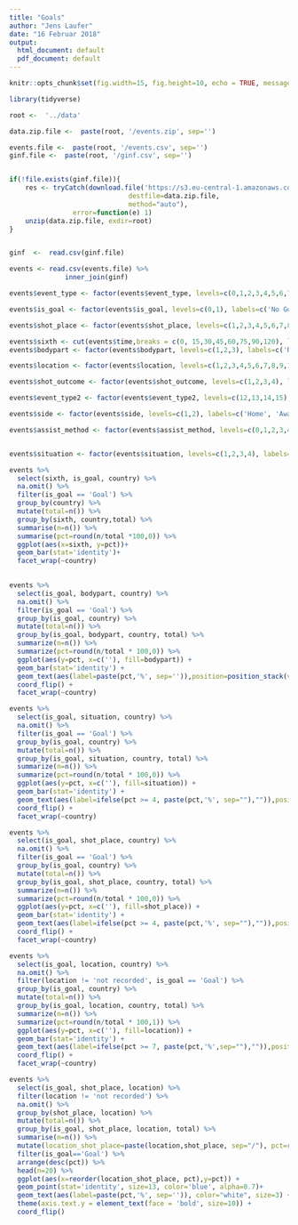 ```yaml
---
title: "Goals"
author: "Jens Laufer"
date: "16 Februar 2018"
output:
  html_document: default
  pdf_document: default
---
```



```r
knitr::opts_chunk$set(fig.width=15, fig.height=10, echo = TRUE, message = TRUE, warning = FALSE)
```

```r
library(tidyverse)
```

```r
root <-  '../data'

data.zip.file <-  paste(root, '/events.zip', sep='')

events.file <-  paste(root, '/events.csv', sep='')
ginf.file <-  paste(root, '/ginf.csv', sep='')


if(!file.exists(ginf.file)){
    res <- tryCatch(download.file('https://s3.eu-central-1.amazonaws.com/datasets-zrbfhr74383/football-events.zip',
                              destfile=data.zip.file,
                              method="auto"),
                error=function(e) 1)
    unzip(data.zip.file, exdir=root)
}


ginf  <-  read.csv(ginf.file)

events <- read.csv(events.file) %>%
              inner_join(ginf)
```



```r

events$event_type <- factor(events$event_type, levels=c(0,1,2,3,4,5,6,7,8,9,10,11), labels=c('Annoucement', 'Attempt','Corner','Foul', 'Yellow Card', 'Second Yellow Card', 'Red Card', 'Substitution', 'Free kick won', 'Offside', 'Hand Ball', 'Penalty Conceded'))

events$is_goal <- factor(events$is_goal, levels=c(0,1), labels=c('No Goal', 'Goal'))

events$shot_place <- factor(events$shot_place, levels=c(1,2,3,4,5,6,7,8,9,10,11,12,13), labels=c('Bit Too High', 'Blocked', 'Bottom Left Corner', 'Bottom Right Corner', 'Centre Of Goal', 'High And Wide', 'Hits The Bar', 'Misses To The left', 'Misses To The Right', 'Too high', 'Top Centre Of The Goal', 'Top Left Corner', 'Top Right Corner'))

events$sixth <- cut(events$time,breaks = c(0, 15,30,45,60,75,90,120), labels = c('0-15','15-30','30-45', '45-60', '60-75', '75-90', '90-'))
events$bodypart <- factor(events$bodypart, levels=c(1,2,3), labels=c('Right Foot', 'Left Foot', 'Head'))

events$location <- factor(events$location, levels=c(1,2,3,4,5,6,7,8,9,10,11,12,13,14,15,16,17,18,19), labels=c('Attacking half', 'Defense half', 'Centre of the box', 'Left wing', 'right wing', 'difficult angle and long range', 'difficult angle on the left', 'difficult angle on the right', 'Left Site Of The box',  'Left Site Of The Six Yard Box',  'Right Site Of The Box',  'Right Site Of The Six Yard Box', 'Very close range', 'Penalty Spot', 'Outsite The Box', 'long range', 'More Than 35 yards', 'More than 40 yards', 'not recorded'))

events$shot_outcome <- factor(events$shot_outcome, levels=c(1,2,3,4), labels=c('On target', 'off target', 'blocked', 'hit the bar'))

events$event_type2 <- factor(events$event_type2, levels=c(12,13,14,15), labels=c('Key pass', 'Failed Through ball', 'Sending Off', 'Own Goal'))

events$side <- factor(events$side, levels=c(1,2), labels=c('Home', 'Away'))

events$assist_method <- factor(events$assist_method, levels=c(0,1,2,3,4), labels=c('None', 'Pass','Cross', 'Headed Pass', 'Through Ball'))


events$situation <- factor(events$situation, levels=c(1,2,3,4), labels=c('Open Play', 'Set Piece','Corner', 'Free Kick'))

```

```r
events %>%
  select(sixth, is_goal, country) %>%
  na.omit() %>%
  filter(is_goal == 'Goal') %>%
  group_by(country) %>%
  mutate(total=n()) %>%
  group_by(sixth, country,total) %>%
  summarise(n=n()) %>%
  summarise(pct=round(n/total *100,0)) %>%
  ggplot(aes(x=sixth, y=pct))+
  geom_bar(stat='identity')+
  facet_wrap(~country)
  
```



```r
events %>%
  select(is_goal, bodypart, country) %>%
  na.omit() %>%
  filter(is_goal == 'Goal') %>%
  group_by(is_goal, country) %>%
  mutate(total=n()) %>%
  group_by(is_goal, bodypart, country, total) %>%
  summarize(n=n()) %>%
  summarize(pct=round(n/total * 100,0)) %>%
  ggplot(aes(y=pct, x=c(''), fill=bodypart)) +
  geom_bar(stat='identity') +
  geom_text(aes(label=paste(pct,'%', sep='')),position=position_stack(vjust=0.5)) +
  coord_flip() +
  facet_wrap(~country)
```



```r
events %>%
  select(is_goal, situation, country) %>%
  na.omit() %>%
  filter(is_goal == 'Goal') %>%
  group_by(is_goal, country) %>%
  mutate(total=n()) %>%
  group_by(is_goal, situation, country, total) %>%
  summarize(n=n()) %>%
  summarize(pct=round(n/total * 100,0)) %>%
  ggplot(aes(y=pct, x=c(''), fill=situation)) +
  geom_bar(stat='identity') +
  geom_text(aes(label=ifelse(pct >= 4, paste(pct,'%', sep=""),"")),position=position_stack(vjust=0.5)) +
  coord_flip() +
  facet_wrap(~country)
```



```r
events %>%
  select(is_goal, shot_place, country) %>%
  na.omit() %>%
  filter(is_goal == 'Goal') %>%
  group_by(is_goal, country) %>%
  mutate(total=n()) %>%
  group_by(is_goal, shot_place, country, total) %>%
  summarize(n=n()) %>%
  summarize(pct=round(n/total * 100,0)) %>%
  ggplot(aes(y=pct, x=c(''), fill=shot_place)) +
  geom_bar(stat='identity') +
  geom_text(aes(label=ifelse(pct >= 4, paste(pct,'%', sep=""),"")),position=position_stack(vjust=0.5)) +
  coord_flip() +
  facet_wrap(~country)
```


```r
events %>%
  select(is_goal, location, country) %>%
  na.omit() %>%
  filter(location != 'not recorded', is_goal == 'Goal') %>%
  group_by(is_goal, country) %>%
  mutate(total=n()) %>%
  group_by(is_goal, location, country, total) %>%
  summarize(n=n()) %>%
  summarize(pct=round(n/total * 100,1)) %>%
  ggplot(aes(y=pct, x=c(''), fill=location)) +
  geom_bar(stat='identity') +
  geom_text(aes(label=ifelse(pct >= 7, paste(pct,'%',sep=""),"")),position=position_stack(vjust=0.5)) +
  coord_flip() +
  facet_wrap(~country)
```



```r

events %>%
  select(is_goal, shot_place, location) %>%
  filter(location != 'not recorded') %>%
  na.omit() %>%
  group_by(shot_place, location) %>%
  mutate(total=n()) %>%
  group_by(is_goal, shot_place, location, total) %>%
  summarise(n=n()) %>%
  mutate(location_shot_place=paste(location,shot_place, sep="/"), pct=round(n/total * 100, 1)) %>%
  filter(is_goal=='Goal') %>%
  arrange(desc(pct)) %>%
  head(n=20) %>%
  ggplot(aes(x=reorder(location_shot_place, pct),y=pct)) +
  geom_point(stat='identity', size=13, color='blue', alpha=0.7)+
  geom_text(aes(label=paste(pct,'%', sep='')), color="white", size=3) +
  theme(axis.text.y = element_text(face = 'bold', size=10)) +
  coord_flip()
  
```

